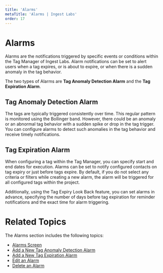 ```yaml
---
title: 'Alarms'
metaTitle: 'Alarms | Ingest Labs'
order: 17
---
```


# Alarms

Alarms are the notifications triggered by specific events or conditions within the Tag Manager of Ingest Labs. Alarm notifications can be set to alert users when a tag expires, or is about to expire, or when there is a sudden anomaly in the tag behavior.

The two types of Alarms are **Tag Anomaly Detection Alarm** and the **Tag Expiration Alarm**.

## Tag Anomaly Detection Alarm

The tags are typically triggered consistently over time. This regular pattern is monitored using the Bollinger band. However, there could be an anomaly or an abnormal tag behavior with a sudden spike or drop in the tag trigger. You can configure alarms to detect such anomalies in the tag behavior and receive timely notifications.

## Tag Expiration Alarm

When configuring a tag within the Tag Manager, you can specify start and end dates for execution. Alarms can be set to notify configured contacts on tag expiry or just before tags expire. By default, if you do not select any criteria or filters while creating a new alarm, the alarm will be triggered for all configured tags within the project.

Additionally, using the Tag Expiry Look Back feature, you can set alarms in advance, specifying the number of days before tag expiration for reminder notifications and the exact time for alarm triggering.

# Related Topics

The Alarms section includes the following topics:

- [Alarms Screen](/alarms/alarmsscreen)
- [Add a New Tag Anomaly Detection Alarm](/alarms/addanewalarmtaganomalydetectionalarm)
- [Add a New Tag Expiration Alarm](/alarms/addanewalarmtagexpirationalarm)
- [Edit an Alarm](/alarms/editanalarm)
- [Delete an Alarm](/alarms/deleteanalarm)
